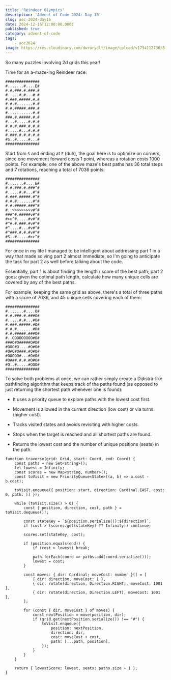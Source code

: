 ```yaml
---
title: 'Reindeer Olympics'
description: 'Advent of Code 2024: Day 16'
slug: aoc-2024-day16
date: 2024-12-16T12:00:00.000Z
published: true
category: advent-of-code
tags:
    - aoc2024
image: https://res.cloudinary.com/dwrurydlt/image/upload/v1734112736/Blog/2024-day-13-the-claw_cojezb.webp
---
```


So many puzzles involving 2d grids this year!

Time for an a-maze-ing Reindeer race:

```
###############
#.......#....E#
#.#.###.#.###.#
#.....#.#...#.#
#.###.#####.#.#
#.#.#.......#.#
#.#.#####.###.#
#...........#.#
###.#.#####.#.#
#...#.....#.#.#
#.#.#.###.#.#.#
#.....#...#.#.#
#.###.#.#.#.#.#
#S..#.....#...#
###############
```

Start from `S` and ending at `E` (duh), the goal here is to optimize on corners, since one movement forward costs 1 point, whereas a rotation costs 1000 points. For example, one of the above maze's best paths has 36 total steps and 7 rotations, reaching a total of 7036 points:

```
###############
#.......#....E#
#.#.###.#.###^#
#.....#.#...#^#
#.###.#####.#^#
#.#.#.......#^#
#.#.#####.###^#
#..>>>>>>>>v#^#
###^#.#####v#^#
#>>^#.....#v#^#
#^#.#.###.#v#^#
#^....#...#v#^#
#^###.#.#.#v#^#
#S..#.....#>>^#
###############
```

For once in my life I managed to be intelligent about addressing part 1 in a way that made solving part 2 almost immediate, so I'm going to anticipate the task for part 2 as well before talking about the code.

Essentially, part 1 is about finding the length / score of the best path; part 2 goes: given the optimal path length, calculate how many unique cells are covered by any of the best paths.

For example, keeping the same grid as above, there's a total of three paths with a score of 7036, and 45 unique cells covering each of them:

```
###############
#.......#....O#
#.#.###.#.###O#
#.....#.#...#O#
#.###.#####.#O#
#.#.#.......#O#
#.#.#####.###O#
#..OOOOOOOOO#O#
###O#O#####O#O#
#OOO#O....#O#O#
#O#O#O###.#O#O#
#OOOOO#...#O#O#
#O###.#.#.#O#O#
#O..#.....#OOO#
###############
```

To solve both problems at once, we can rather simply create a Dijkstra-like pathfinding algorithm that keeps track of the paths found (as opposed to just returning the shortest path whenever one is found):

- It uses a priority queue to explore paths with the lowest cost first.

- Movement is allowed in the current direction (low cost) or via turns (higher cost).

- Tracks visited states and avoids revisiting with higher costs.

- Stops when the target is reached and all shortest paths are found.

- Returns the lowest cost and the number of unique positions (seats) in the path.

```
function traverse(grid: Grid, start: Coord, end: Coord) {
    const paths = new Set<string>();
    let lowest = Infinity;
    const scores = new Map<string, number>();
    const toVisit = new PriorityQueue<State>((a, b) => a.cost - b.cost);

    toVisit.enqueue({ position: start, direction: Cardinal.EAST, cost: 0, path: [] });

    while (toVisit.size() > 0) {
        const { position, direction, cost, path } = toVisit.dequeue()!;

        const stateKey = `${position.serialize()}:${direction}`;
        if (cost > (scores.get(stateKey) ?? Infinity)) continue;

        scores.set(stateKey, cost);

        if (position.equals(end)) {
            if (cost > lowest) break;

            path.forEach(coord => paths.add(coord.serialize()));
            lowest = cost;
        }

        const moves: { dir: Cardinal; moveCost: number }[] = [
            { dir: direction, moveCost: 1 },
            { dir: rotate(direction, Direction.RIGHT), moveCost: 1001 },
            { dir: rotate(direction, Direction.LEFT), moveCost: 1001 },
        ];

        for (const { dir, moveCost } of moves) {
            const nextPosition = move(position, dir);
            if (grid.get(nextPosition.serialize()) !== "#") {
                toVisit.enqueue({
                    position: nextPosition,
                    direction: dir,
                    cost: moveCost + cost,
                    path: [...path, position],
                });
            }
        }
    }

    return { lowestScore: lowest, seats: paths.size + 1 };
}
```
